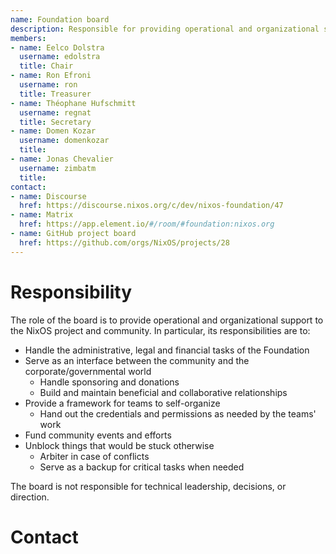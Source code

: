 ```yaml
---
name: Foundation board
description: Responsible for providing operational and organizational support to the NixOS project and community.
members:
- name: Eelco Dolstra
  username: edolstra
  title: Chair
- name: Ron Efroni
  username: ron
  title: Treasurer
- name: Théophane Hufschmitt
  username: regnat
  title: Secretary
- name: Domen Kozar
  username: domenkozar
  title:
- name: Jonas Chevalier
  username: zimbatm
  title:
contact:
- name: Discourse
  href: https://discourse.nixos.org/c/dev/nixos-foundation/47
- name: Matrix
  href: https://app.element.io/#/room/#foundation:nixos.org
- name: GitHub project board
  href: https://github.com/orgs/NixOS/projects/28
---
```

# Responsibility

The role of the board is to provide operational and organizational support to the NixOS project and community. In particular, its responsibilities are to:

- Handle the administrative, legal and financial tasks of the Foundation
- Serve as an interface between the community and the corporate/governmental world
  - Handle sponsoring and donations
  - Build and maintain beneficial and collaborative relationships
- Provide a framework for teams to self-organize
  - Hand out the credentials and permissions as needed by the teams' work
- Fund community events and efforts
- Unblock things that would be stuck otherwise
  - Arbiter in case of conflicts
  - Serve as a backup for critical tasks when needed

The board is not responsible for technical leadership, decisions, or direction.

# Contact